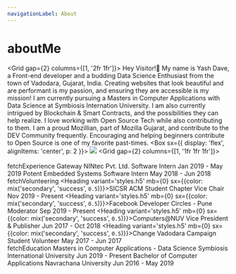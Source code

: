 ```yaml
---
navigationLabel: About
---
```



# aboutMe

<Grid gap={2} columns={[1, '2fr 1fr']}>
  <Box>
    Hey Visitor!👋 My name is Yash Dave, a Front-end developer and a budding Data Science Enthusiast from the town of Vadodara, Gujarat, India. 
    Creating websites that look beautiful and are performant is my passion, and ensuring they are accessible is my mission! 
    <Divider/>
    I am currently pursuing a Masters in Computer Applications with Data Science at Symbiosis Internation University. 
    I am also currently intrigued by Blockchain & Smart Contracts, and the possibilities they can help realize.
    <Divider/>
    I love working with Open Source Tech while also contributing to them. 
    I am a proud Mozillian, part of Mozilla Gujarat, and contribute to the DEV Community frequently. 
    Encouraging and helping beginners contribute to Open Source is one of my favorite past-times.
  </Box>
  <Box 
    sx={{
        display: 'flex',
        alignItems: 'center',
        p: 2
    }}>
    <Image src="../images/yash_512.jpg"/>
  </Box>
</Grid>
<Divider/>
<Grid gap={2} columns={[1, '1fr 1fr 1fr']}>  
    <Box>   
        <Heading variant='styles.h2'>fetchExperience</Heading>
        <Heading variant='styles.h3' mb={0}>Gateway NINtec Pvt. Ltd.</Heading>
        <Text>Software Intern</Text>
        <Text variant='styles.small'>Jan 2019 - May 2019</Text>
        <Divider />
        <Heading variant='styles.h3' mb={0}>Potent Embedded Systems</Heading>
        <Text>Software Intern</Text>
        <Text variant='styles.small'>May 2018 - Jun 2018</Text>
        <Divider />
    </Box>
    <Box>   
        <Heading variant='styles.h2'>fetchVolunteering</Heading>
        <Heading variant='styles.h5' mb={0} sx={{color: mix('secondary', 'success', `0.5`)}}>SICSR ACM Student Chapter</Heading>
        <Text>Vice Chair</Text>
        <Text variant='styles.small'>Nov 2019 - Present</Text>
        <Divider />
        <Heading variant='styles.h5' mb={0} sx={{color: mix('secondary', 'success', `0.5`)}}>Facebook Developer Circles - Pune</Heading>
        <Text>Moderator</Text>
        <Text variant='styles.small'>Sep 2019 - Present</Text>
        <Divider />
        <Heading variant='styles.h5' mb={0} sx={{color: mix('secondary', 'success', `0.5`)}}>Computers@NUV</Heading>
        <Text>Vice President & Publisher</Text>
        <Text variant='styles.small'>Jun 2017 - Oct 2018</Text>
        <Divider />
        <Heading variant='styles.h5' mb={0} sx={{color: mix('secondary', 'success', `0.5`)}}>Change Vadodara Campaign</Heading>
        <Text>Student Volunteer</Text>
        <Text variant='styles.small'>May 2017 - Jun 2017</Text>
        <Divider />
    </Box>
    <Box>   
        <Heading variant='styles.h2'>fetchEducation</Heading>
        <Heading variant='styles.h5' mb={0}>Masters in Computer Applications - Data Science</Heading>
        <Text>Symbiosis International University</Text>
        <Text variant='styles.small'>Jun 2019 - Present</Text>
        <Divider />
        <Heading variant='styles.h5' mb={0}>Bachelor of Computer Applications</Heading>
        <Text>Navrachana University</Text>
        <Text variant='styles.small'>Jun 2016 - May 2019</Text>
        <Divider />
    </Box>
</Grid>
